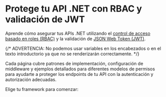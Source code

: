 
# Protege tu API .NET con RBAC y validación de JWT

Aprende cómo asegurar tus APIs .NET utilizando el [control de acceso basado en roles (RBAC)](/authorization/role-based-access-control) y la validación de [JSON Web Token (JWT)](https://auth.wiki/jwt).

{/* ADVERTENCIA: No podemos usar variables en los encabezados o en el texto introductorio ya que no se renderizarán correctamente. */}

Cada página cubre patrones de implementación, configuración de middleware y ejemplos detallados para diferentes modelos de permisos para ayudarte a proteger los endpoints de tu API con la autenticación y autorización adecuadas.

Elige tu framework para comenzar:

<MiniGallery />
